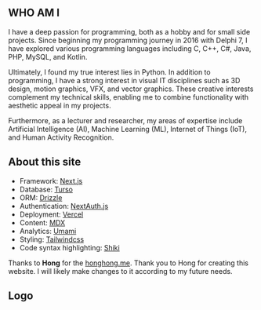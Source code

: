 ## WHO AM I

I have a deep passion for programming, both as a hobby and for small side projects. Since beginning my programming journey in 2016 with Delphi 7, I have explored various programming languages including C, C++, C#, Java, PHP, MySQL, and Kotlin. 

Ultimately, I found my true interest lies in Python. In addition to programming, I have a strong interest in visual IT disciplines such as 3D design, motion graphics, VFX, and vector graphics. These creative interests complement my technical skills, enabling me to combine functionality with aesthetic appeal in my projects. 

Furthermore, as a lecturer and researcher, my areas of expertise include Artificial Intelligence (AI), Machine Learning (ML), Internet of Things (IoT), and Human Activity Recognition.

## About this site

- Framework: [Next.js](https://nextjs.org/)
- Database: [Turso](https://turso.tech/)
- ORM: [Drizzle](https://orm.drizzle.team/)
- Authentication: [NextAuth.js](https://next-auth.js.org/)
- Deployment: [Vercel](https://vercel.com)
- Content: [MDX](https://mdxjs.com/)
- Analytics: [Umami](https://github.com/umami-software/umami)
- Styling: [Tailwindcss](https://tailwindcss.com)
- Code syntax highlighting: [Shiki](https://github.com/shikijs/shiki)

Thanks to **Hong** for the
[honghong.me](https://github.com/tszhong0411/honghong.me?tab=readme-ov-file). Thank you to Hong for creating this website. I will likely make changes to it according to my future needs.


## Logo

<Logo />
